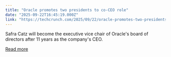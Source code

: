 ```yaml
---
title: "Oracle promotes two presidents to co-CEO role"
date: "2025-09-22T16:45:19.000Z"
link: "https://techcrunch.com/2025/09/22/oracle-promotes-two-presidents-to-co-ceo-role/"
---
```


Safra Catz will become the executive vice chair of Oracle's board of directors after 11 years as the company's CEO. 

[Read more](https://techcrunch.com/2025/09/22/oracle-promotes-two-presidents-to-co-ceo-role/)
